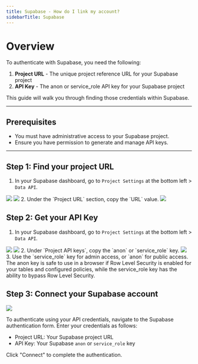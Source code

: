 ```yaml
---
title: Supabase - How do I link my account?
sidebarTitle: Supabase
---
```


# Overview

To authenticate with Supabase, you need the following:
1. **Project URL** - The unique project reference URL for your Supabase project
2. **API Key** - The anon or service_role API key for your Supabase project

This guide will walk you through finding those credentials within Supabase.

---

## Prerequisites
- You must have administrative access to your Supabase project.
- Ensure you have permission to generate and manage API keys.

---

## Step 1: Find your project URL
1. In your Supabase dashboard, go to `Project Settings` at the bottom left > `Data API`.
<img src="/integrations/all/supabase/project-settings.png" />
<img src="/integrations/all/supabase/data-api.png" />
2. Under the `Project URL` section, copy the `URL` value.
<img src="/integrations/all/supabase/credentials.png" />

## Step 2: Get your API Key
1. In your Supabase dashboard, go to `Project Settings` at the bottom left > `Data API`.
<img src="/integrations/all/supabase/project-settings.png" />
<img src="/integrations/all/supabase/data-api.png" />
2. Under `Project API keys`, copy the `anon` or `service_role` key.
<img src="/integrations/all/supabase/credentials.png" />
3. Use the `service_role` key for admin access, or `anon` for public access. 
The anon key is safe to use in a browser if Row Level Security is enabled for your tables 
and configured policies, while the service_role key has the ability to bypass Row Level Security.


## Step 3: Connect your Supabase account

<img src="/integrations/all/supabase/form.png" />

To authenticate using your API credentials, navigate to the Supabase authentication form. Enter your credentials as follows:
- Project URL: Your Supabase project URL
- API Key: Your Supabase `anon` or `service_role` key

Click "Connect" to complete the authentication.